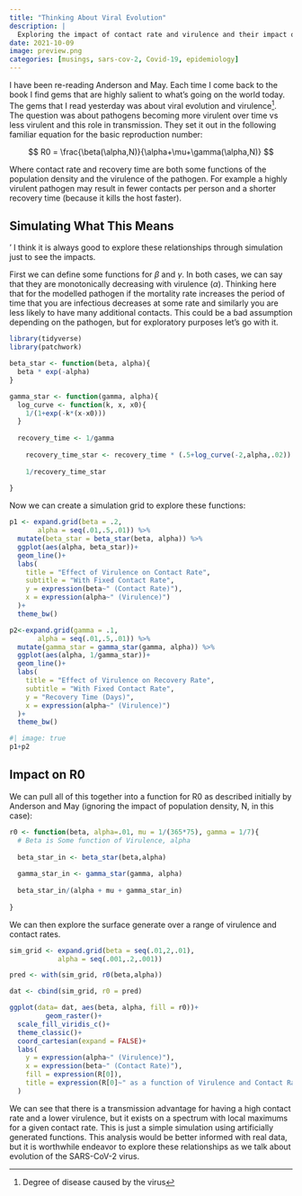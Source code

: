 ```yaml
---
title: "Thinking About Viral Evolution"
description: |
  Exploring the impact of contact rate and virulence and their impact on the basic reproduction number of a pathogen.
date: 2021-10-09
image: preview.png
categories: [musings, sars-cov-2, Covid-19, epidemiology]
---
```



I have been re-reading Anderson and May.
Each time I come back to the book I find gems that are highly salient to what's going on the world today.
The gems that I read yesterday was about viral evolution and virulence^[Degree of disease caused by the virus].
The question was about pathogens becoming more virulent over time vs less virulent and this role in transmission.
They set it out in the following familiar equation for the basic reproduction number:

$$
R0 = \frac{\beta(\alpha,N)}{\alpha+\mu+\gamma(\alpha,N)}
$$


Where contact rate and recovery time are both some functions of the population density and the virulence of the pathogen.
For example a highly virulent pathogen may result in fewer contacts per person and a shorter recovery time (because it kills the host faster).

## Simulating What This Means
'
I think it is always good to explore these relationships through simulation just to see the impacts.

First we can define some functions for $\beta$ and $\gamma$.
In both cases, we can say that they are monotonically decreasing with virulence ($\alpha$).
Thinking here that for the modelled pathogen if the mortality rate increases the period of time that you are infectious decreases at some rate and similarly you are less likely to have many additional contacts. 
This could be a bad assumption depending on the pathogen, but for exploratory purposes let's go with it.

```r
library(tidyverse)
library(patchwork)

beta_star <- function(beta, alpha){
  beta * exp(-alpha)
}

gamma_star <- function(gamma, alpha){
  log_curve <- function(k, x, x0){
    1/(1+exp(-k*(x-x0)))
  }
  
  recovery_time <- 1/gamma
    
    recovery_time_star <- recovery_time * (.5+log_curve(-2,alpha,.02))
    
    1/recovery_time_star
  
}

```

Now we can create a simulation grid to explore these functions:

```r
p1 <- expand.grid(beta = .2,
       alpha = seq(.01,.5,.01)) %>% 
  mutate(beta_star = beta_star(beta, alpha)) %>% 
  ggplot(aes(alpha, beta_star))+
  geom_line()+
  labs(
    title = "Effect of Virulence on Contact Rate",
    subtitle = "With Fixed Contact Rate",
    y = expression(beta~" (Contact Rate)"),
    x = expression(alpha~" (Virulence)")
  )+
  theme_bw()

```

```r
p2<-expand.grid(gamma = .1,
       alpha = seq(.01,.5,.01)) %>% 
  mutate(gamma_star = gamma_star(gamma, alpha)) %>% 
  ggplot(aes(alpha, 1/gamma_star))+
  geom_line()+
  labs(
    title = "Effect of Virulence on Recovery Rate",
    subtitle = "With Fixed Contact Rate",
    y = "Recovery Time (Days)",
    x = expression(alpha~" (Virulence)")
  )+
  theme_bw()
```

```r
#| image: true
p1+p2
```

## Impact on R0

We can pull all of this together into a function for R0 as described initially by Anderson and May (ignoring the impact of population density, N, in this case):

```r
r0 <- function(beta, alpha=.01, mu = 1/(365*75), gamma = 1/7){
  # Beta is Some function of Virulence, alpha
 
  beta_star_in <- beta_star(beta,alpha)
  
  gamma_star_in <- gamma_star(gamma, alpha)
  
  beta_star_in/(alpha + mu + gamma_star_in)
  
}
```

We can then explore the surface generate over a range of virulence and contact rates.


```r
sim_grid <- expand.grid(beta = seq(.01,2,.01),
            alpha = seq(.001,.2,.001))

pred <- with(sim_grid, r0(beta,alpha))

dat <- cbind(sim_grid, r0 = pred)

ggplot(data= dat, aes(beta, alpha, fill = r0))+
         geom_raster()+
  scale_fill_viridis_c()+
  theme_classic()+
  coord_cartesian(expand = FALSE)+
  labs(
    y = expression(alpha~" (Virulence)"),
    x = expression(beta~" (Contact Rate)"),
    fill = expression(R[0]), 
    title = expression(R[0]~" as a function of Virulence and Contact Rate")
  )
```
We can see that there is a transmission advantage for having a high contact rate and a lower virulence, but it exists on a spectrum with local maximums for a given contact rate.
This is just a simple simulation using artificially generated functions.
This analysis would be better informed with real data, but it is worthwhile endeavor to explore these relationships as we talk about evolution of the SARS-CoV-2 virus.